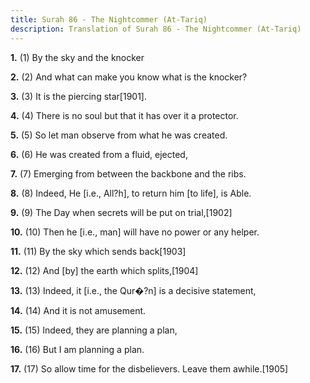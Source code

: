 ```yaml
---
title: Surah 86 - The Nightcommer (At-Tariq)
description: Translation of Surah 86 - The Nightcommer (At-Tariq)
---
```


**1.** (1) By the sky and the knocker

**2.** (2) And what can make you know what is the knocker?

**3.** (3) It is the piercing star[1901].

**4.** (4) There is no soul but that it has over it a protector.

**5.** (5) So let man observe from what he was created.

**6.** (6) He was created from a fluid, ejected,

**7.** (7) Emerging from between the backbone and the ribs.

**8.** (8) Indeed, He [i.e., All?h], to return him [to life], is Able.

**9.** (9) The Day when secrets will be put on trial,[1902]

**10.** (10) Then he [i.e., man] will have no power or any helper.

**11.** (11) By the sky which sends back[1903]

**12.** (12) And [by] the earth which splits,[1904]

**13.** (13) Indeed, it [i.e., the Qur�?n] is a decisive statement,

**14.** (14) And it is not amusement.

**15.** (15) Indeed, they are planning a plan,

**16.** (16) But I am planning a plan.

**17.** (17) So allow time for the disbelievers. Leave them awhile.[1905]

